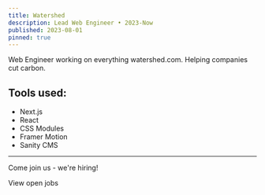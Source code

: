 ```yaml
---
title: Watershed
description: Lead Web Engineer • 2023-Now
published: 2023-08-01
pinned: true
---
```


Web Engineer working on everything watershed.com. Helping companies cut carbon.

## Tools used:

- Next.js
- React
- CSS Modules
- Framer Motion
- Sanity CMS

---

Come join us - we're hiring!

<ButtonLink href="https://watershed.com/jobs">View open jobs</ButtonLink>
